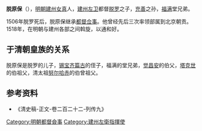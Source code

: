 '''脱原保'''（{{bd|？||1524年|？|catIdx=T}}），[[明朝|明朝]][[建州女真|建州女真]]人，[[建州左卫|建州左卫]]都督[[脱罗|脱罗]]之子，[[充善|充善]]之孙，[[福满|福满]]堂兄弟。

1506年脱罗死后，脱原保继承[[都督佥事|都督佥事]]。他曾经先后三次率领部属到北京朝贡。1518年，在明朝与建州各部之间斡旋，以通和好。

==于清朝皇族的关系==
脱原保是脱罗的儿子，[[锡宝齐篇古|锡宝齐篇古]]的侄子，福满的堂兄弟，[[觉昌安|觉昌安]]的伯父，[[塔克世|塔克世]]的伯祖父，清太祖[[努尔哈赤|努尔哈赤]]的伯曾祖父。

==参考资料==
*《清史稿-正文-卷二百二十二-列传九》

{{明朝人物小作品}}

[[Category:明朝都督僉事|Category:明朝都督僉事]]
[[Category:建州左衛指揮使|Category:建州左衛指揮使]]